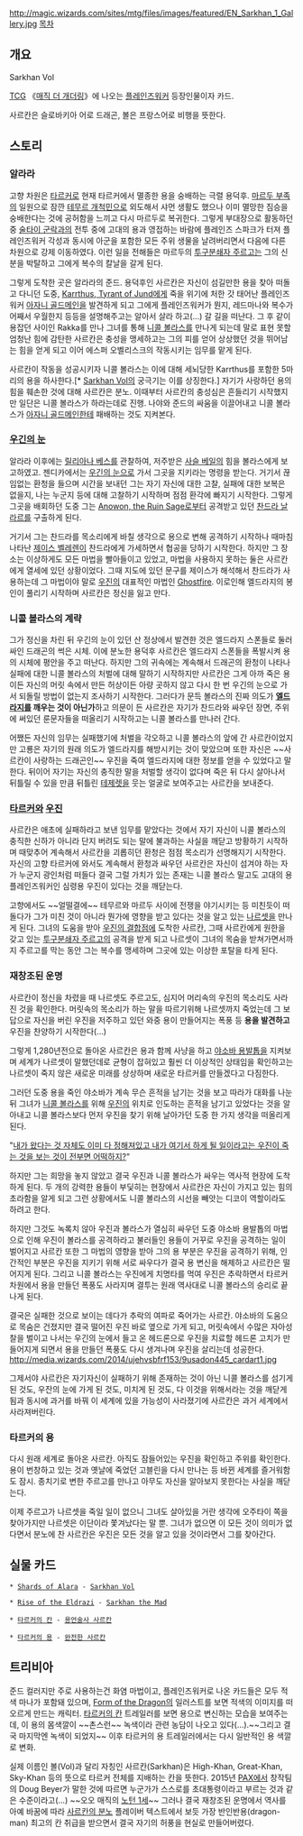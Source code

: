 http://magic.wizards.com/sites/mtg/files/images/featured/EN_Sarkhan_1_Gallery.jpg
[[목차]]
== 개요 ==
Sarkhan Vol

[[TCG]] 《[[매직 더 개더링]]》에 나오는 [[플레인즈워커]] 등장인물이자 카드.

사르칸은 슬로바키아 어로 드래곤, 볼은 프랑스어로 비행을 뜻한다. 

== 스토리 ==
=== 알라라 ===
고향 차원은 [[타르커의 칸|타르커]]로 현재 타르커에서 멸종한 용을 숭배하는 극렬 용덕후. [[마르두 부족]]의 일원으로 잠깐 [[테무르 개척민]]으로 외도해서 샤먼 생활도 했으나 이미 멸망한 짐승을 숭배한다는 것에 공허함을 느끼고 다시 마르두로 복귀한다. 그렇게 부대장으로 활동하던 중 [[술타이 군락]]과의 전투 중에 고대의 용과 영접하는 바람에 플레인즈 스파크가 터져 플레인즈워커 각성과 동시에 아군을 포함한 모든 주위 생물을 날려버리면서 다음에 다른 차원으로 강제 이동하였다. 이런 일을 전해들은 마르두의 [[투구분쇄자 주르고]]는 그의 신분을 박탈하고 그에게 복수의 칼날을 갈게 된다.

그렇게 도착한 곳은 알라라의 준드. 용덕후인 사르칸은 자신이 섬길만한 용을 찾아 떠돌고 다니던 도중, [[Karrthus, Tyrant of Jund]]에게 죽을 위기에 처한 갓 태어난 플레인즈워커 [[아자니 골드메인]]을 발견하게 되고 그에게 플레인즈워커가 뭔지, 레드마나와 복수가 어째서 우월한지 등등을 설명해주고는 알아서 살라 하고(...) 갈 길을 떠난다. 그 후 같이 용잡던 사이인 Rakka를 만나 그녀를 통해 [[니콜 볼라스]]를 만나게 되는데 말로 표현 못할 엄청난 힘에 감탄한 사르칸은 충성을 맹세하고는 그의 피를 얻어 상상했던 것을 뛰어남는 힘을 얻게 되고 이어 에스퍼 오벨리스크의 작동시키는 임무를 맡게 된다.

사르칸이 작동을 성공시키자 니콜 볼라스는 이에 대해 세뇌당한 Karrthus를 포함한 5마리의 용을 하사한다.[* [[Sarkhan Vol]]의 궁극기는 이를 상징한다.] 자기가 사랑하던 용의 힘을 훼손한 것에 대해 사르칸은 분노. 이때부터 사르칸의 충성심은 흔들리기 시작했지만 일단은 니콜 볼라스가 하라는데로 진행. 나야와 준드의 싸움을 이끌어내고 니콜 볼라스가 [[아자니 골드메인]]한테 패배하는 것도 지켜본다.

=== [[우긴의 눈]] ===
알라라 이후에는 [[릴리아나 베스]]를 관찰하여, 저주받은 [[사슬 베일]]의 힘을 볼라스에게 보고하였고. 젠디카에서는 [[우긴의 눈]]으로 가서 그곳을 지키라는 명령을 받는다. 거기서 끊임없는 환청을 들으며 시간을 보내던 그는 자기 자신에 대한 고찰, 실패에 대한 보복은 없을지, 나는 누군지 등에 대해 고찰하기 시작하며 점점 환각에 빠지기 시작한다. 그렇게 그곳을 배회하던 도중 그는 [[Anowon, the Ruin Sage]]로부터 공격받고 있던 [[찬드라 날라르]]를 구출하게 된다.

거기서 그는 찬드라를 목소리에게 바칠 생각으로 용으로 변해 공격하기 시작하나 때마침 나타난 [[제이스 벨레렌]]이 찬드라에게 가세하면서 협공을 당하기 시작한다. 하지만 그 장소는 이상하게도 모든 마법을 빨아들이고 있었고, 마법을 사용하지 못하는 둘은 사르칸에게 열세에 있던 상황이었다. 그때 지도에 있던 문구를 제이스가 해석해서 찬드라가 사용하는데 그 마법이야 말로 [[우진]]의 대표적인 마법인 [[Ghostfire]]. 이로인해 엘드라지의 봉인이 풀리기 시작하며 사르칸은 정신을 잃고 만다.

=== 니콜 볼라스의 계략 ===
그가 정신을 차린 뒤 우긴의 눈이 있던 산 정상에서 발견한 것은 엘드라지 스폰들로 둘러싸인 드래곤의 썩은 시체. 이에 분노한 용덕후 사르칸은 엘드라지 스폰들을 폭발시켜 용의 시체에 평안을 주고 떠난다. 하지만 그의 귀속에는 계속해서 드래곤의 환청이 나타나 실패에 대한 니콜 볼라스의 처벌에 대해 말하기 시작하지만 사르칸은 그게 아까 죽은 용이든 자신의 머릿 속에서 만든 허상이든 아량 곳하지 않고 다시 한 번 우긴의 눈으로 가서 되돌릴 방법이 없는지 조사하기 시작한다. 그러다가 문득 볼라스의 진짜 의도가 '''[[엘드라지]]를 깨우는 것이 아닌가'''하고 의문이 든 사르칸은 자기가 찬드라와 싸우던 장면, 주위에 써있던 룬문자들을 떠올리기 시작하고는 니콜 볼라스를 만나러 간다.

어쨌든 자신의 임무는 실패했기에 처벌을 각오하고 니콜 볼라스의 앞에 간 사르칸이었지만 고룡은 자기의 원래 의도가 엘드라지를 해방시키는 것이 맞았으며 또한 자신은 ~~사르칸이 사랑하는 드래곤인~~ 우진을 죽여 엘드라지에 대한 정보를 얻을 수 있었다고 말한다. 뒤이어 자기는 자신의 충직한 말을 처벌할 생각이 없다며 죽은 뒤 다시 살아나서 뒤틀릴 수 있을 만큼 뒤틀린 [[니콜 볼라스의 하수인 테제렛|테제렛]]을 웃는 얼굴로 보여주고는 사르칸을 보내준다. 

=== [[타르커의 칸|타르커]]와 [[우진]] ===
사르칸은 애초에 실패하라고 보낸 임무를 맡았다는 것에서 자기 자신이 니콜 볼라스의 충직한 신하가 아니라 단지 버려도 되는 말에 불과하는 사실을 깨닫고 방황하기 시작하며 때맞추어 계속해서 사르칸을 괴롭히던 환청은 점점 목소리가 선명해지기 시작한다. 자신의 고향 타르커에 와서도 계속해서 환청과 싸우던 사르칸은 자신이 섬겨야 하는 자가 누군지 광인처럼 떠들다 결국 그럴 가치가 있는 존재는 니콜 볼라스 말고도 고대의 용 플레인즈워커인 심령용 우진이 있다는 것을 깨닫는다. 

고향에서도 ~~얼떨결에~~ 테무르와 마르두 사이에 전쟁을 야기시키는 등 미친듯이 떠돌다가 그가 미친 것이 아니라 뭔가에 영향을 받고 있다는 것을 알고 있는 [[나르셋]]을 만나게 된다. 그녀의 도움을 받아 [[우진의 결합점]]에 도착한 사르칸, 그때 사르칸에게 원한을 갖고 있는 [[투구분쇄자 주르고]]의 공격을 받게 되고 나르셋이 그녀의 목숨을 받쳐가면서까지 주르고를 막는 동안 그는 복수를 맹세하며 그곳에 있는 이상한 포탈을 타게 된다.

=== 재창조된 운명 ===
사르칸이 정신을 차렸을 때 나르셋도 주르고도, 심지어 머리속의 우진의 목소리도 사라진 것을 확인한다. 머릿속의 목소리가 하는 말을 따르기위해 나르셋까지 죽었는데 그 보답으로 자신을 버린 우진을 저주하고 있던 와중 용이 만들어지는 폭풍 등 '''용을 발견하고''' 우진을 찬양하기 시작한다(…)

그렇게 1,280년전으로 돌아온 사르칸은 용과 함께 사냥을 하고 [[야소바 용발톱]]을 지켜보며 세계가 나르셋이 말했던데로 균형이 잡혀있고 훨씬 더 이상적인 상태임을 확인하고는 나르셋이 죽지 않은 새로운 미래를 상상하며 새로운 타르커를 만들겠다고 다짐한다.

그러던 도중 용을 죽인 야소바가 계속 무슨 흔적을 남기는 것을 보고 따라가 대화를 나눈 뒤 그녀가 [[니콜 볼라스]]를 위해 [[우진]]의 위치로 인도하는 흔적을 남기고 있었다는 것을 알아내고 니콜 볼라스보다 먼저 우진을 찾기 위해 날아가던 도중 한 가지 생각을 떠올리게 된다.

"[[타임 패러독스|내가 왔다는 것 자체도 이미 다 정해져있고 내가 여기서 하게 될 일이라고는 우진이 죽는 것을 보는 것이 전부면 어떡하지?]]"

하지만 그는 희망을 놓지 않았고 결국 우진과 니콜 볼라스가 싸우는 역사적 현장에 도착하게 된다. 두 개의 강력한 용들이 부딫히는 현장에서 사르칸은 자신이 가지고 있는 힘의 초라함을 알게 되고 그런 상황에서도 니콜 볼라스의 시선을 빼앗는 디코이 역할이라도 하려고 한다. 

하지만 그것도 녹록치 않아 우진과 볼라스가 열심히 싸우던 도중 야소바 용발톱의 마법으로 인해 우진이 볼라스를 공격하라고 불러들인 용들이 거꾸로 우진을 공격하는 일이 벌어지고 사르칸 또한 그 마법의 영향을 받아 그의 용 부분은 우진을 공격하기 위해, 인간적인 부분은 우진을 지키기 위해 서로 싸우다가 결국 용 변신을 해제하고 사르칸은 떨어지게 된다. 그리고 니콜 볼라스는 우진에게 치명타를 먹여 우진은 추락하면서 타르커 차원에서 용을 만들던 폭풍도 사라지며 결투는 원래 역사대로 니콜 볼라스의 승리로 끝나게 된다. 

결국은 실패한 것으로 보이는 데다가 추락의 여파로 죽어가는 사르칸. 야소바의 도움으로 목숨은 건졌지만 결국 떨어진 우진 바로 옆으로 가게 되고, 머릿속에서 수많은 자아성찰을 벌이고 나서는 우긴의 눈에서 들고 온 헤드론으로 우진을 치료할 헤드론 고치가 만들어지게 되면서 용을 만들던 폭풍도 다시 생겨나며 우진을 살리는데 성공한다.
http://media.wizards.com/2014/ujehvsbfrf153/9usadon445_cardart1.jpg

그제서야 사르칸은 자기자신이 실패하기 위해 존재하는 것이 아닌 니콜 볼라스를 섬기게 된 것도, 우잔의 눈에 가게 된 것도, 미치게 된 것도, 다 이것을 위해서라는 것을 깨닫게 됨과 동시에 과거를 바꿔 이 세계에 있을 가능성이 사라졌기에 사르칸은 과거 세계에서 사라져버린다.
=== 타르커의 용 ===
다시 원래 세계로 돌아온 사르칸. 아직도 잠들어있는 우진을 확인하고 주위를 확인한다. 용이 번창하고 있는 것과 옛날에 죽었던 고블린을 다시 만나는 등 바뀐 세계를 즐거워함도 잠시. 종치기로 변한 주르고를 만나고 아무도 자신을 알아보지 못한다는 사실을 깨닫는다. 

이제 주르고가 나르셋을 죽일 일이 없으니 그녀도 살아있을 거란 생각에 오주타이 쪽을 찾아가지만 나르셋은 이단이라 쫓겨났다는 말 뿐. 그녀가 없으면 이 모든 것이 의미가 없다면서 분노에 찬 사르칸은 우진은 모든 것을 알고 있을 것이라면서 그를 찾아간다.
== 실물 카드 ==
 * [[Shards of Alara]] - [[Sarkhan Vol]]

 * [[Rise of the Eldrazi]] - [[Sarkhan the Mad]]

 * [[타르커의 칸]] - [[용언술사 사르칸]]

 * [[타르커의 용]] - [[완전한 사르칸]]
== 트리비아 ==
준드 컬러지만 주로 사용하는건 화염 마법이고, 플레인즈워커로 나온 카드들은 모두 적색 마나가 포함돼 있으며, [[Form of the Dragon]]의 일러스트를 보면 적색의 이미지를 떠오르게 만드는 캐릭터. [[타르커의 칸]] 트레일러를 보면 용으로 변신하는 모습을 보여주는데, 이 용의 몸색깔이 ~~촌스런~~ 녹색이라 관련 농담이 나오고 있다(...).~~그리고 결국 마지막엔 녹색이 되었지~~ 이후 타르커의 용 트레일러에서는 다시 일반적인 용 색깔로 변화.

실제 이름인 볼(Vol)과 달리 자칭인 사르칸(Sarkhan)은 High-Khan, Great-Khan, Sky-Khan 등의 뜻으로 타르커 전체를 지배하는 칸을 뜻한다. 2015년 [[PAX]]에서 창작팀의 Doug Beyer가 말한 것에 따르면 누군가가 스스로를 초대통령이라고 부르는 것과 같은 수준이라고(…) ~~오오 매직의 [[노턴 1세]]~~ 그러나 결국 재창조된 운명에서 역사를 아예 바꿈에 따라 [[사르칸의 분노]] 플레이버 텍스트에서 보듯 가장 반인반용(dragon-man) 최고의 칸 취급을 받으면서 결국 자기의 허풍을 현실로 만들어버렸다. 
